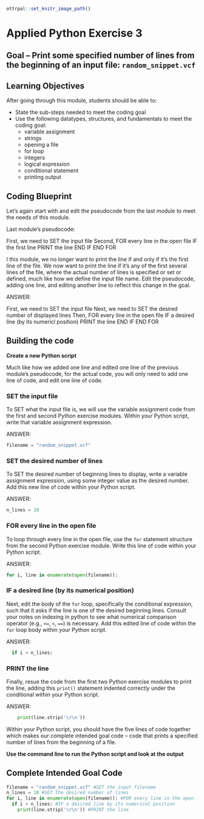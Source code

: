 ```r
ottrpal::set_knitr_image_path()
```

# Applied Python Exercise 3

## Goal -- Print some specified number of lines from the beginning of an input file: `random_snippet.vcf`

## Learning Objectives

After going through this module, students should be able to:

* State the sub-steps needed to meet the coding goal
* Use the following datatypes, structures, and fundamentals to meet the coding goal:
  * variable assignment
  * strings
  * opening a file
  * for loop
  * integers
  * logical expression
  * conditional statement
  * printing output

## Coding Blueprint

Let's again start with and edit the pseudocode from the last module to meet the needs of this module.

Last module's pseudocode:

First, we need to SET the input file
Second, FOR every line in the open file
  IF the first line
    PRINT the line
  END IF
END FOR

I this module, we no longer want to print the line if and only if it's the first line of the file. We now want to print the line if it's any of the first several lines of the file, where the actual number of lines is specified or set or defined, much like how we define the input file name. Edit the pseudocode, adding one line, and editing another line to reflect this change in the goal.

ANSWER:

First, we need to SET the input file
Next, we need to SET the desired number of displayed lines
Then, FOR every line in the open file
  IF a desired line (by its numericl position)
    PRINT the line
  END IF
END FOR

## Building the code

**Create a new Python script**

Much like how we added one line and edited one line of the previous module's pseudocode, for the actual code, you will only need to add one line of code, and edit one line of code. 

### SET the input file 

To SET what the input file is, we will use the variable assignment code from the first and second Python exercise modules. Within your Python script, write that variable assignment expression. 

ANSWER:
```python
filename = "random_snippet.vcf"
```

### SET the desired number of lines

To SET the desired number of beginning lines to display, write a variable assignment expression, using some integer value as the desired number. Add this new line of code within your Python script.

ANSWER:
```python
n_lines = 10
```

### FOR every line in the open file

To loop through every line in the open file, use the `for` statement structure from the second Python exercise module. Write this line of code within your Python script.

ANSWER:
```python
for i, line in enumerate(open(filename)):
```

### IF a desired line (by its numerical position)

Next, edit the body of the `for` loop, specifically the conditional expression, such that it asks if the line is one of the desired beginning lines. Consult your notes on indexing in python to see what numerical comparison operator (e.g., `<=`, `<`, `==`) is necessary. Add this edited line of code within the `for` loop body within your Python script.

ANSWER:
```python
  if i < n_lines:
```

### PRINT the line

Finally, resue the code from the first two Python exercise modules to print the line, adding this `print()` statement indented correctly under the conditional within your Python script.

ANSWER:
```python
    print(line.strip('\r\n'))
```

Within your Python script, you should have the five lines of code together which makes our complete intended goal code -- code that prints a specified number of lines from the beginning of a file.

**Use the command line to run the Python script and look at the output**

## Complete Intended Goal Code
```python
filename = "random_snippet.vcf" #SET the input filename
n_lines = 10 #SET the desired number of lines
for i, line in enumerate(open(filename)): #FOR every line in the open file
  if i < n_lines: #IF a desired line by its numerical position
    print(line.strip('\r\n')) #PRINT the line
```